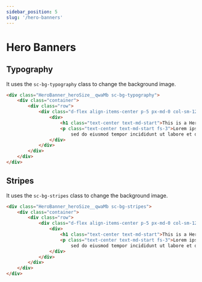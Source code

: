```yaml
---
sidebar_position: 5
slug: '/hero-banners'
---
```


# Hero Banners

## Typography
It uses the `sc-bg-typography` class to change the background image.

<div className={"p-3"}>
    <HeroBanner/>
</div>

```html
<div class="HeroBanner_heroSize__qwaMb sc-bg-typography">
    <div class="container">
        <div class="row">
            <div class="d-flex align-items-center p-5 px-md-0 col-sm-12">
                <div>
                    <h1 class="text-center text-md-start">This is a Hero Banner</h1>
                    <p class="text-center text-md-start fs-3">Lorem ipsum dolor sit amet, consectetur adipiscing elit,
                        sed do eiusmod tempor incididunt ut labore et dolore magna aliqua. </p>
                </div>
            </div>
        </div>
    </div>
</div>
```

## Stripes
It uses the `sc-bg-stripes` class to change the background image.

<div className={"p-3"}>
    <HeroBanner type={'stripes'}/>
</div>

```html
<div class="HeroBanner_heroSize__qwaMb sc-bg-stripes">
    <div class="container">
        <div class="row">
            <div class="d-flex align-items-center p-5 px-md-0 col-sm-12">
                <div>
                    <h1 class="text-center text-md-start">This is a Hero Banner</h1>
                    <p class="text-center text-md-start fs-3">Lorem ipsum dolor sit amet, consectetur adipiscing elit,
                        sed do eiusmod tempor incididunt ut labore et dolore magna aliqua. </p>
                </div>
            </div>
        </div>
    </div>
</div>
```



